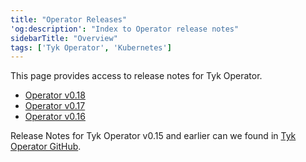 ```yaml
---
title: "Operator Releases"
'og:description': "Index to Operator release notes"
sidebarTitle: "Overview"
tags: ['Tyk Operator', 'Kubernetes']
---
```


This page provides access to release notes for Tyk Operator. 

* [Operator v0.18](/5.5/product-stack/tyk-operator/release-notes/operator-0.18.md)
* [Operator v0.17](/5.5/product-stack/tyk-operator/release-notes/operator-0.17.md)
* [Operator v0.16](/5.5/product-stack/tyk-operator/release-notes/operator-0.16.md)

Release Notes for Tyk Operator v0.15 and earlier can we found in [Tyk Operator GitHub](https://github.com/TykTechnologies/tyk-operator/releases).
